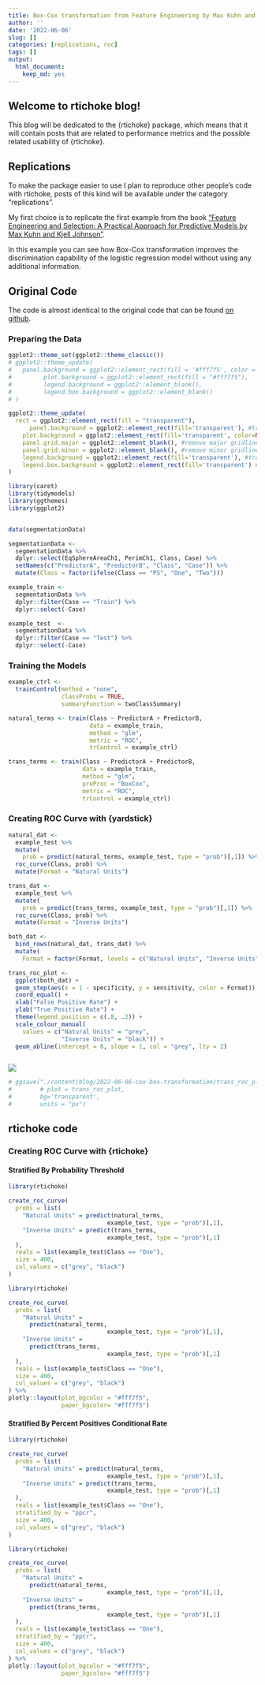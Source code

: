 ```yaml
---
title: Box-Cox transformation from Feature Engineering by Max Kuhn and Kjell Johnson
author: ''
date: '2022-06-06'
slug: []
categories: [replications, roc]
tags: []
output: 
  html_document: 
    keep_md: yes
---
```



## Welcome to rtichoke blog!

This blog will be dedicated to the {rtichoke} package, which means that it will contain posts that are related to performance metrics and the possible related usability of {rtichoke}.

## Replications

To make the package easier to use I plan to reproduce other people's code with rtichoke, posts of this kind will be available under the category "replications".

My first choice is to replicate the first example from the book ["Feature Engineering and Selection: A Practical Approach for Predictive Models by Max Kuhn and Kjell Johnson"](http://www.feat.engineering/a-simple-example.html).

In this example you can see how Box-Cox transformation improves the discrimination capability of the logistic regression model without using any additional information.

## Original Code

The code is almost identical to the original code that can be found [on github](https://github.com/topepo/FES/blob/master/01_Introduction/1_01_A_Simple_Example.R).

### Preparing the Data

```r
ggplot2::theme_set(ggplot2::theme_classic())
# ggplot2::theme_update(
#   panel.background = ggplot2::element_rect(fill = '#fff7f5', color = '#fff7f5'),
#         plot.background = ggplot2::element_rect(fill = "#fff7f5"),
#         legend.background = ggplot2::element_blank(),
#         legend.box.background = ggplot2::element_blank()
# )

ggplot2::theme_update(
  rect = ggplot2::element_rect(fill = "transparent"),
      panel.background = ggplot2::element_rect(fill='transparent'), #transparent panel bg
    plot.background = ggplot2::element_rect(fill='transparent', color=NA), #transparent plot bg
    panel.grid.major = ggplot2::element_blank(), #remove major gridlines
    panel.grid.minor = ggplot2::element_blank(), #remove minor gridlines
    legend.background = ggplot2::element_rect(fill='transparent'), #transparent legend bg
    legend.box.background = ggplot2::element_rect(fill='transparent') #transparent legend panel
)


```


```r
library(caret)
library(tidymodels)
library(ggthemes)
library(ggplot2)


data(segmentationData)

segmentationData <- 
  segmentationData %>% 
  dplyr::select(EqSphereAreaCh1, PerimCh1, Class, Case) %>% 
  setNames(c("PredictorA", "PredictorB", "Class", "Case")) %>% 
  mutate(Class = factor(ifelse(Class == "PS", "One", "Two")))

example_train <- 
  segmentationData %>% 
  dplyr::filter(Case == "Train") %>% 
  dplyr::select(-Case)

example_test  <- 
  segmentationData %>% 
  dplyr::filter(Case == "Test") %>% 
  dplyr::select(-Case)
```


### Training the Models

```r

example_ctrl <- 
  trainControl(method = "none",
               classProbs = TRUE,
               summaryFunction = twoClassSummary)

natural_terms <- train(Class ~ PredictorA + PredictorB,
                       data = example_train,
                       method = "glm",
                       metric = "ROC",
                       trControl = example_ctrl)

trans_terms <- train(Class ~ PredictorA + PredictorB,
                     data = example_train,
                     method = "glm",
                     preProc = "BoxCox",
                     metric = "ROC",
                     trControl = example_ctrl)

```



### Creating ROC Curve with {yardstick}

```r


natural_dat <-
  example_test %>% 
  mutate(
    prob = predict(natural_terms, example_test, type = "prob")[,1]) %>% 
  roc_curve(Class, prob) %>% 
  mutate(Format = "Natural Units")

trans_dat <-
  example_test %>% 
  mutate(
    prob = predict(trans_terms, example_test, type = "prob")[,1]) %>% 
  roc_curve(Class, prob) %>% 
  mutate(Format = "Inverse Units") 

both_dat <- 
  bind_rows(natural_dat, trans_dat) %>%
  mutate(
    Format = factor(Format, levels = c("Natural Units", "Inverse Units")))

trans_roc_plot <- 
  ggplot(both_dat) +
  geom_step(aes(x = 1 - specificity, y = sensitivity, color = Format)) + 
  coord_equal() + 
  xlab("False Positive Rate") + 
  ylab("True Positive Rate") + 
  theme(legend.position = c(.8, .2)) + 
  scale_colour_manual(
    values = c("Natural Units" = "grey", 
               "Inverse Units" = "black")) + 
  geom_abline(intercept = 0, slope = 1, col = "grey", lty = 2) 



```

![](trans_roc_plot.svg) 



```r

# ggsave("./content/blog/2022-06-06-cox-box-transformation/trans_roc_plot.svg",    
#        # plot = trans_roc_plot,
#        bg='transparent', 
#        units = "px")

```


## rtichoke code

### Creating ROC Curve with {rtichoke} 

#### Stratified By Probability Threshold

```r
library(rtichoke)

create_roc_curve(
  probs = list(
    "Natural Units" = predict(natural_terms, 
                            example_test, type = "prob")[,1],
    "Inverse Units" = predict(trans_terms, 
                            example_test, type = "prob")[,1]
  ),
  reals = list(example_test$Class == "One"),
  size = 400, 
  col_values = c("grey", "black")
) 

```


```r
library(rtichoke)

create_roc_curve(
  probs = list(
    "Natural Units" = 
      predict(natural_terms, 
                            example_test, type = "prob")[,1],
    "Inverse Units" = 
      predict(trans_terms, 
                            example_test, type = "prob")[,1]
  ),
  reals = list(example_test$Class == "One"),
  size = 400, 
  col_values = c("grey", "black")
) %>% 
plotly::layout(plot_bgcolor = "#fff7f5", 
               paper_bgcolor= "#fff7f5")

```



#### Stratified By Percent Positives Conditional Rate


```r
library(rtichoke)

create_roc_curve(
  probs = list(
    "Natural Units" = predict(natural_terms, 
                            example_test, type = "prob")[,1],
    "Inverse Units" = predict(trans_terms, 
                            example_test, type = "prob")[,1]
  ),
  reals = list(example_test$Class == "One"),
  stratified_by = "ppcr",
  size = 400, 
  col_values = c("grey", "black")
) 

```


```r
library(rtichoke)

create_roc_curve(
  probs = list(
    "Natural Units" = 
      predict(natural_terms, 
                            example_test, type = "prob")[,1],
    "Inverse Units" = 
      predict(trans_terms, 
                            example_test, type = "prob")[,1]
  ),
  reals = list(example_test$Class == "One"),
  stratified_by = "ppcr",
  size = 400, 
  col_values = c("grey", "black")
) %>% 
plotly::layout(plot_bgcolor = "#fff7f5", 
               paper_bgcolor= "#fff7f5")

```


